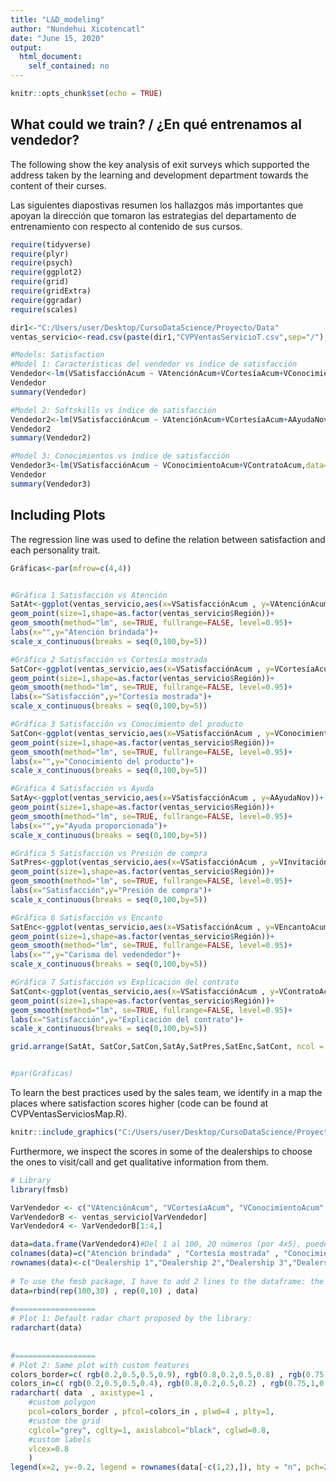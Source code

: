 ```yaml
---
title: "L&D_modeling"
author: "Nundehui Xicotencatl"
date: "June 15, 2020"
output: 
  html_document:
    self_contained: no
---
```


```r
knitr::opts_chunk$set(echo = TRUE)
```

## What could we train? / ¿En qué entrenamos al vendedor?

The following show the key analysis of exit surveys which supported the address taken by the learning and development department towards the content of their curses. 

Las siguientes diapostivas resumen los hallazgos más importantes que apoyan la dirección que tomaron las estrategias del departamento de entrenamiento con respecto al contenido de sus cursos. 


```r
require(tidyverse)
require(plyr)
require(psych)
require(ggplot2)
require(grid)
require(gridExtra)
require(ggradar)
require(scales)

dir1<-"C:/Users/user/Desktop/CursoDataScience/Proyecto/Data" 
ventas_servicio<-read.csv(paste(dir1,"CVPVentasServicioT.csv",sep="/"),stringsAsFactors=FALSE,na.strings = c("NA","-")) 

#Models: Satisfaction
#Model 1: Características del vendedor vs índice de satisfacción
Vendedor<-lm(VSatisfacciónAcum ~ VAtenciónAcum+VCortesíaAcum+VConocimientoAcum+AAyudaNov+VInvitaciónAcum+VEncantoAcum+VContratoAcum,data=ventas_servicio)
Vendedor 
summary(Vendedor)

#Model 2: Softskills vs índice de satisfacción
Vendedor2<-lm(VSatisfacciónAcum ~ VAtenciónAcum+VCortesíaAcum+AAyudaNov+VInvitaciónAcum,data=ventas_servicio)
Vendedor2 
summary(Vendedor2)

#Model 3: Conocimientos vs índice de satisfacción
Vendedor3<-lm(VSatisfacciónAcum ~ VConocimientoAcum+VContratoAcum,data=ventas_servicio)
Vendedor 
summary(Vendedor3)

```

## Including Plots

The regression line was used to define the relation between satisfaction and each personality trait.

```r
Gráficas<-par(mfrow=c(4,4))


#Gráfica 1 Satisfacción vs Atención
SatAt<-ggplot(ventas_servicio,aes(x=VSatisfacciónAcum , y=VAtenciónAcum))+
geom_point(size=1,shape=as.factor(ventas_servicio$Región))+
geom_smooth(method="lm", se=TRUE, fullrange=FALSE, level=0.95)+
labs(x="",y="Atención brindada")+
scale_x_continuous(breaks = seq(0,100,by=5))

#Gráfica 2 Satisfacción vs Cortesía mostrada
SatCor<-ggplot(ventas_servicio,aes(x=VSatisfacciónAcum , y=VCortesíaAcum))+
geom_point(size=1,shape=as.factor(ventas_servicio$Región))+
geom_smooth(method="lm", se=TRUE, fullrange=FALSE, level=0.95)+
labs(x="Satisfacción",y="Cortesía mostrada")+
scale_x_continuous(breaks = seq(0,100,by=5))

#Gráfica 3 Satisfacción vs Conocimiento del producto
SatCon<-ggplot(ventas_servicio,aes(x=VSatisfacciónAcum , y=VConocimientoAcum))+
geom_point(size=1,shape=as.factor(ventas_servicio$Región))+
geom_smooth(method="lm", se=TRUE, fullrange=FALSE, level=0.95)+
labs(x="",y="Conocimiento del producto")+
scale_x_continuous(breaks = seq(0,100,by=5))

#Gráfica 4 Satisfacción vs Ayuda
SatAy<-ggplot(ventas_servicio,aes(x=VSatisfacciónAcum , y=AAyudaNov))+
geom_point(size=1,shape=as.factor(ventas_servicio$Región))+
geom_smooth(method="lm", se=TRUE, fullrange=FALSE, level=0.95)+
labs(x="",y="Ayuda proporcionada")+
scale_x_continuous(breaks = seq(0,100,by=5))

#Gráfica 5 Satisfacción vs Presión de compra
SatPres<-ggplot(ventas_servicio,aes(x=VSatisfacciónAcum , y=VInvitaciónAcum))+
geom_point(size=1,shape=as.factor(ventas_servicio$Región))+
geom_smooth(method="lm", se=TRUE, fullrange=FALSE, level=0.95)+
labs(x="Satisfacción",y="Presión de compra")+
scale_x_continuous(breaks = seq(0,100,by=5))

#Gráfica 6 Satisfacción vs Encanto
SatEnc<-ggplot(ventas_servicio,aes(x=VSatisfacciónAcum , y=VEncantoAcum))+
geom_point(size=1,shape=as.factor(ventas_servicio$Región))+
geom_smooth(method="lm", se=TRUE, fullrange=FALSE, level=0.95)+
labs(x="",y="Carisma del vedendedor")+
scale_x_continuous(breaks = seq(0,100,by=5))

#Gráfica 7 Satisfacción vs Explicación del contrato
SatCont<-ggplot(ventas_servicio,aes(x=VSatisfacciónAcum , y=VContratoAcum))+
geom_point(size=1,shape=as.factor(ventas_servicio$Región))+
geom_smooth(method="lm", se=TRUE, fullrange=FALSE, level=0.95)+
labs(x="Satisfacción",y="Explicación del contrato")+
scale_x_continuous(breaks = seq(0,100,by=5))

grid.arrange(SatAt, SatCor,SatCon,SatAy,SatPres,SatEnc,SatCont, ncol = 3, top = "Características del vendedor relacionadas \n con la satisfacción del cliente")


#par(Gráficas)


```

To learn the best practices used by the sales team, we identify in a map the places where satisfaction scores higher (code can be found at CVPVentasServiciosMap.R).

```r
knitr::include_graphics("C:/Users/user/Desktop/CursoDataScience/Proyecto/Data/1_VExperienciaClienteAcum.png", error=FALSE)


```

Furthermore, we inspect the scores in some of the dealerships to choose the ones to visit/call and get qualitative information from them. 

```r

# Library
library(fmsb)

VarVendedor <- c("VAtenciónAcum", "VCortesíaAcum", "VConocimientoAcum","AAyudaNov","VInvitaciónAcum","VEncantoAcum","VContratoAcum")
VarVendedorB <- ventas_servicio[VarVendedor]
VarVendedor4 <- VarVendedorB[1:4,]

data=data.frame(VarVendedor4)#Del 1 al 100, 20 números (por 4x5), puedes reemplazar los números
colnames(data)=c("Atención brindada" , "Cortesía mostrada" , "Conocimiento del producto" , "Ayuda proporcionada" , "Invitación a nuevos productos", "Carisma", "Explicación de documentos")
rownames(data)<-c("Dealership 1","Dealership 2","Dealership 3","Dealership 4")
 
# To use the fmsb package, I have to add 2 lines to the dataframe: the max and min of each topic to show on the plot
data=rbind(rep(100,30) , rep(0,10) , data)
  
#==================
# Plot 1: Default radar chart proposed by the library:
radarchart(data)
 
 
#==================
# Plot 2: Same plot with custom features
colors_border=c( rgb(0.2,0.5,0.5,0.9), rgb(0.8,0.2,0.5,0.8) , rgb(0.75,1,0.25,0.6),rgb(1,0.55,0.15,0.5))#uno para cada observación
colors_in=c( rgb(0.2,0.5,0.5,0.4), rgb(0.8,0.2,0.5,0.2) , rgb(0.75,1,0.25,0.3),rgb(1,0.55,0.15,0.1))
radarchart( data  , axistype=1 , 
    #custom polygon
    pcol=colors_border , pfcol=colors_in , plwd=4 , plty=1,
    #custom the grid
    cglcol="grey", cglty=1, axislabcol="black", cglwd=0.8,
    #custom labels
    vlcex=0.8 
    )
legend(x=2, y=-0.2, legend = rownames(data[-c(1,2),]), bty = "n", pch=20, col=colors_border , text.col = "black", cex=1.2, pt.cex=2)
  

```


